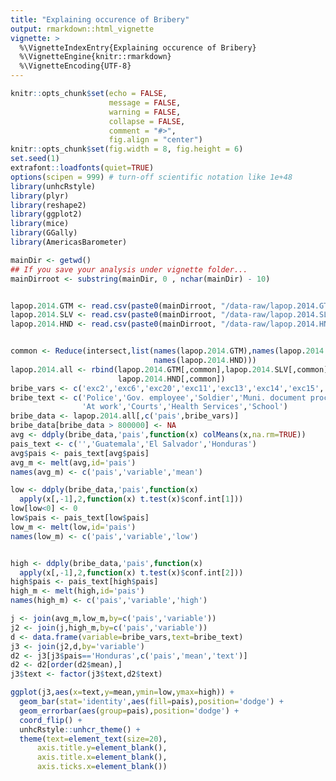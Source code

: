 ```yaml
---
title: "Explaining occurence of Bribery"
output: rmarkdown::html_vignette
vignette: >
  %\VignetteIndexEntry{Explaining occurence of Bribery}
  %\VignetteEngine{knitr::rmarkdown}
  %\VignetteEncoding{UTF-8}
---
```


```r
knitr::opts_chunk$set(echo = FALSE, 
                      message = FALSE, 
                      warning = FALSE, 
                      collapse = FALSE,
                      comment = "#>",
                      fig.align = "center")
knitr::opts_chunk$set(fig.width = 8, fig.height = 6)
set.seed(1)
extrafont::loadfonts(quiet=TRUE)
options(scipen = 999) # turn-off scientific notation like 1e+48
library(unhcRstyle)
library(plyr)
library(reshape2)
library(ggplot2)
library(mice)
library(GGally) 
library(AmericasBarometer)
```

```r
mainDir <- getwd()
## If you save your analysis under vignette folder...
mainDirroot <- substring(mainDir, 0 , nchar(mainDir) - 10)


lapop.2014.GTM <- read.csv(paste0(mainDirroot, "/data-raw/lapop.2014.GTM.csv"))
lapop.2014.SLV <- read.csv(paste0(mainDirroot, "/data-raw/lapop.2014.SLV.csv"))
lapop.2014.HND <- read.csv(paste0(mainDirroot, "/data-raw/lapop.2014.HND.csv"))


common <- Reduce(intersect,list(names(lapop.2014.GTM),names(lapop.2014.SLV),
                                names(lapop.2014.HND)))
lapop.2014.all <- rbind(lapop.2014.GTM[,common],lapop.2014.SLV[,common],
                        lapop.2014.HND[,common])
bribe_vars <- c('exc2','exc6','exc20','exc11','exc13','exc14','exc15','exc16')
bribe_text <- c('Police','Gov. employee','Soldier','Muni. document processing',
                'At work','Courts','Health Services','School')
bribe_data <- lapop.2014.all[,c('pais',bribe_vars)]
bribe_data[bribe_data > 800000] <- NA
avg <- ddply(bribe_data,'pais',function(x) colMeans(x,na.rm=TRUE))
pais_text <- c('','Guatemala','El Salvador','Honduras')
avg$pais <- pais_text[avg$pais]
avg_m <- melt(avg,id='pais')
names(avg_m) <- c('pais','variable','mean')

low <- ddply(bribe_data,'pais',function(x)
  apply(x[,-1],2,function(x) t.test(x)$conf.int[1]))
low[low<0] <- 0
low$pais <- pais_text[low$pais]
low_m <- melt(low,id='pais')
names(low_m) <- c('pais','variable','low')


high <- ddply(bribe_data,'pais',function(x)
  apply(x[,-1],2,function(x) t.test(x)$conf.int[2]))
high$pais <- pais_text[high$pais]
high_m <- melt(high,id='pais')
names(high_m) <- c('pais','variable','high')

j <- join(avg_m,low_m,by=c('pais','variable'))
j2 <- join(j,high_m,by=c('pais','variable'))
d <- data.frame(variable=bribe_vars,text=bribe_text)
j3 <- join(j2,d,by='variable')
d2 <- j3[j3$pais=='Honduras',c('pais','mean','text')]
d2 <- d2[order(d2$mean),]
j3$text <- factor(j3$text,d2$text)

```

```r
ggplot(j3,aes(x=text,y=mean,ymin=low,ymax=high)) +
  geom_bar(stat='identity',aes(fill=pais),position='dodge') +
  geom_errorbar(aes(group=pais),position='dodge') +
  coord_flip() +
  unhcRstyle::unhcr_theme() +
  theme(text=element_text(size=20),
      axis.title.y=element_blank(),
      axis.title.x=element_blank(),
      axis.ticks.x=element_blank()) 
```
